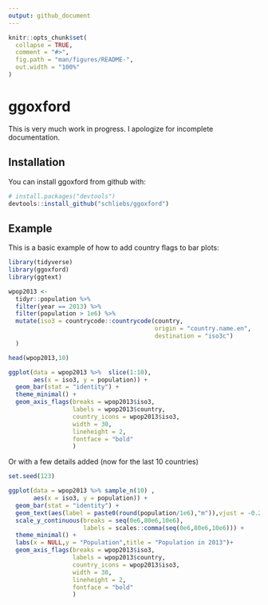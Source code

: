 ```yaml
---
output: github_document
---
```


<!-- README.md is generated from README.Rmd. Please edit that file -->

```r
knitr::opts_chunk$set(
  collapse = TRUE,
  comment = "#>",
  fig.path = "man/figures/README-",
  out.width = "100%"
)
```


# ggoxford

This is very much work in progress. I apologize for incomplete documentation.

## Installation

You can install ggoxford from github with:

```r
# install.packages("devtools")
devtools::install_github("schliebs/ggoxford")
```

## Example

This is a basic example of how to add country flags to bar plots:

```r
library(tidyverse)
library(ggoxford)
library(ggtext)

wpop2013 <-
  tidyr::population %>%
  filter(year == 2013) %>%
  filter(population > 1e6) %>%
  mutate(iso3 = countrycode::countrycode(country,
                                         origin = "country.name.en",
                                         destination = "iso3c")
  ) 

head(wpop2013,10)
```

```r
ggplot(data = wpop2013 %>%  slice(1:10),
       aes(x = iso3, y = population)) +
  geom_bar(stat = "identity") +
  theme_minimal() +
  geom_axis_flags(breaks = wpop2013$iso3,
                  labels = wpop2013$country,
                  country_icons = wpop2013$iso3,
                  width = 30,
                  lineheight = 2,
                  fontface = "bold"
                  )
```

Or with a few details added (now for the last 10 countries)

```r

set.seed(123)

ggplot(data = wpop2013 %>% sample_n(10) ,
       aes(x = iso3, y = population)) +
  geom_bar(stat = "identity") +
  geom_text(aes(label = paste0(round(population/1e6),"m")),vjust = -0.25)+
  scale_y_continuous(breaks = seq(0e6,80e6,10e6),
                     labels = scales::comma(seq(0e6,80e6,10e6))) + 
  theme_minimal() +
  labs(x = NULL,y = "Population",title = "Population in 2013")+
  geom_axis_flags(breaks = wpop2013$iso3,
                  labels = wpop2013$country, 
                  country_icons = wpop2013$iso3,
                  width = 30,
                  lineheight = 2,
                  fontface = "bold"
                  )
```
